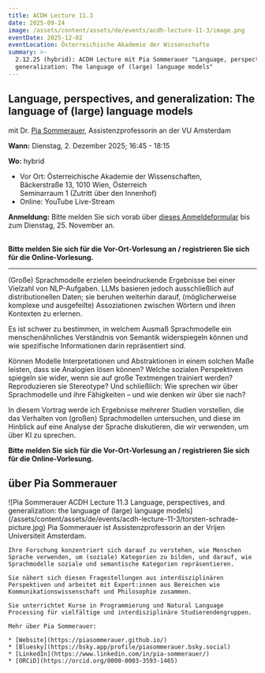 ```yaml
---
title: ACDH Lecture 11.3
date: 2025-09-24
image: /assets/content/assets/de/events/acdh-lecture-11-3/image.png
eventDate: 2025-12-02
eventLocation: Österreichische Akademie der Wissenschafte
summary: >-
  2.12.25 (hybrid): ACDH Lecture mit Pia Sommerauer "Language, perspectives, and
  generalization: The language of (large) language models"
---
```

## **Language, perspectives, and generalization: The language of (large) language models**

mit Dr. [Pia Sommerauer](https://research.vu.nl/en/persons/pia-sommerauer), Assistenzprofessorin an der VU Amsterdam

**Wann:** Dienstag, 2. Dezember 2025; 16:45 - 18:15

**Wo:** hybrid

* Vor Ort: Österreichische Akademie der Wissenschaften, \
  Bäckerstraße 13, 1010 Wien, Österreich\
  Seminarraum 1 (Zutritt über den Innenhof)&#x20;
* Online: YouTube Live-Stream

**Anmeldung:** Bitte melden Sie sich vorab über [dieses Anmeldeformular](https://www.oeaw.ac.at/acdh/newsevents/registration/acdh-lecture-113-with-pia-sommerauer) bis zum Dienstag, 25. November an.

\
**Bitte melden Sie sich für die Vor-Ort-Vorlesung an / registrieren Sie sich für die Online-Vorlesung.**

---

(Große) Sprachmodelle erzielen beeindruckende Ergebnisse bei einer Vielzahl von NLP-Aufgaben. LLMs basieren jedoch ausschließlich auf distributionellen Daten; sie beruhen weiterhin darauf, (möglicherweise komplexe und ausgefeilte) Assoziationen zwischen Wörtern und ihren Kontexten zu erlernen.

Es ist schwer zu bestimmen, in welchem Ausmaß Sprachmodelle ein menschenähnliches Verständnis von Semantik widerspiegeln können und wie spezifische Informationen darin repräsentiert sind.

Können Modelle Interpretationen und Abstraktionen in einem solchen Maße leisten, dass sie Analogien lösen können? Welche sozialen Perspektiven spiegeln sie wider, wenn sie auf große Textmengen trainiert werden? Reproduzieren sie Stereotype? Und schließlich: Wie sprechen wir über Sprachmodelle und ihre Fähigkeiten – und wie denken wir über sie nach?

In diesem Vortrag werde ich Ergebnisse mehrerer Studien vorstellen, die das Verhalten von (großen) Sprachmodellen untersuchen, und diese im Hinblick auf eine Analyse der Sprache diskutieren, die wir verwenden, um über KI zu sprechen.

**Bitte melden Sie sich für die Vor-Ort-Vorlesung an / registrieren Sie sich für die Online-Vorlesung.**

## über Pia Sommerauer

<Grid layout="two-columns" alignment="stretch">
  <GridItem alignment="stretch">
    ![Pia Sommerauer ACDH Lecture 11.3 Language, perspectives, and generalization: the language of (large) language models](/assets/content/assets/de/events/acdh-lecture-11-3/torsten-schrade-picture.jpg)
  </GridItem>

  <GridItem alignment="stretch">
    Pia Sommerauer ist Assistenzprofessorin an der Vrijen Universiteit Amsterdam.

    Ihre Forschung konzentriert sich darauf zu verstehen, wie Menschen Sprache verwenden, um (soziale) Kategorien zu bilden, und darauf, wie Sprachmodelle soziale und semantische Kategorien repräsentieren.

    Sie nähert sich diesen Fragestellungen aus interdisziplinären Perspektiven und arbeitet mit Expert:innen aus Bereichen wie Kommunikationswissenschaft und Philosophie zusammen.

    Sie unterrichtet Kurse in Programmierung und Natural Language Processing für vielfältige und interdisziplinäre Studierendengruppen.

    Mehr über Pia Sommerauer:

    * [Website](https://piasommerauer.github.io/)
    * [Bluesky](https://bsky.app/profile/piasommerauer.bsky.social)
    * [LinkedIn](https://www.linkedin.com/in/pia-sommerauer/)
    * [ORCiD](https://orcid.org/0000-0003-3593-1465)
  </GridItem>
</Grid>
